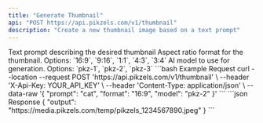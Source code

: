 ```yaml
---
title: "Generate Thumbnail"
api: "POST https://api.pikzels.com/v1/thumbnail"
description: "Create a new thumbnail image based on a text prompt"
---
```


<ParamField body="prompt" type="string" required>
  Text prompt describing the desired thumbnail
</ParamField>

<ParamField body="format" type="string" required>
  Aspect ratio format for the thumbnail. Options: `16:9`, `9:16`, `1:1`, `4:3`, `3:4`
</ParamField>

<ParamField body="model" type="string" required>
  AI model to use for generation. Options: `pkz-1`, `pkz-2`, `pkz-3`
</ParamField>

<RequestExample>
```bash Example Request
curl --location --request POST 'https://api.pikzels.com/v1/thumbnail' \
--header 'X-Api-Key: YOUR_API_KEY' \
--header 'Content-Type: application/json' \
--data-raw '{
  "prompt": "cat",
  "format": "16:9",
  "model": "pkz-2"
}'
```
</RequestExample>

<ResponseExample>
```json Response
{
  "output": "https://media.pikzels.com/temp/pikzels_1234567890.jpeg"
}
```
</ResponseExample>